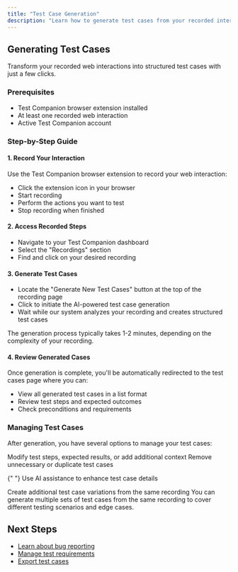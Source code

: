 ```yaml
---
title: "Test Case Generation"
description: "Learn how to generate test cases from your recorded interactions"
---
```


## Generating Test Cases

Transform your recorded web interactions into structured test cases with just a few clicks.

### Prerequisites

- Test Companion browser extension installed
- At least one recorded web interaction
- Active Test Companion account

### Step-by-Step Guide

#### 1. Record Your Interaction

Use the Test Companion browser extension to record your web interaction:

- Click the extension icon in your browser
- Start recording
- Perform the actions you want to test
- Stop recording when finished

#### 2. Access Recorded Steps

- Navigate to your Test Companion dashboard
- Select the "Recordings" section
- Find and click on your desired recording

#### 3. Generate Test Cases

- Locate the "Generate New Test Cases" button at the top of the recording page
- Click to initiate the AI-powered test case generation
- Wait while our system analyzes your recording and creates structured test cases

<Note>
  The generation process typically takes 1-2 minutes, depending on the
  complexity of your recording.
</Note>

#### 4. Review Generated Cases

Once generation is complete, you'll be automatically redirected to the test cases page where you can:

- View all generated test cases in a list format
- Review test steps and expected outcomes
- Check preconditions and requirements

### Managing Test Cases

After generation, you have several options to manage your test cases:

<CardGroup cols={2}>
  <Card title="Edit Cases" icon="pen-to-square">
    Modify test steps, expected results, or add additional context
  </Card>
  
  <Card title="Delete Cases" icon="trash">
    Remove unnecessary or duplicate test cases
  </Card>

{" "}
<Card title="Refine with AI" icon="wand-magic-sparkles">
  Use AI assistance to enhance test case details
</Card>

  <Card title="Generate More" icon="plus">
    Create additional test case variations from the same recording
  </Card>
</CardGroup>

<Tip>
  You can generate multiple sets of test cases from the same recording to cover
  different testing scenarios and edge cases.
</Tip>

## Next Steps

- [Learn about bug reporting](/features/bug-reporting)
- [Manage test requirements](/features/requirements)
- [Export test cases](/features/export)
